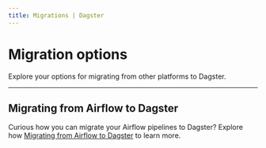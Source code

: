 ```yaml
---
title: Migrations | Dagster
---
```


# Migration options

Explore your options for migrating from other platforms to Dagster.

---

## Migrating from Airflow to Dagster

Curious how you can migrate your Airflow pipelines to Dagster? Explore how [Migrating from Airflow to Dagster](/migrations/migrating-airflow-to-dagster) to learn more.
